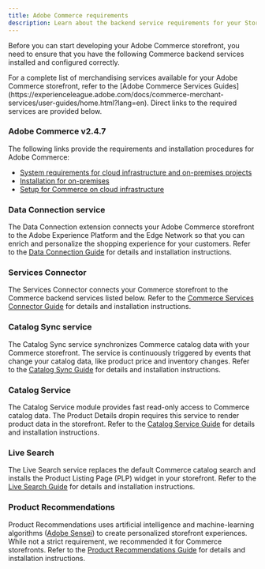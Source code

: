 ```yaml
---
title: Adobe Commerce requirements
description: Learn about the backend service requirements for your Storefront.
---
```



Before you can start developing your Adobe Commerce storefront, you need to ensure that you have the following Commerce backend services installed and configured correctly.

<Aside type="note" title="Adobe Commerce Services Guides">
  For a complete list of merchandising services available for your Adobe Commerce storefront, refer to the [Adobe
  Commerce Services
  Guides](https://experienceleague.adobe.com/docs/commerce-merchant-services/user-guides/home.html?lang=en).
  Direct links to the required services are provided below.
</Aside>

<Tutorial>

### Adobe Commerce v2.4.7

The following links provide the requirements and installation procedures for Adobe Commerce:

- [System requirements for cloud infrastructure and on-premises projects](https://experienceleague.adobe.com/docs/commerce-operations/installation-guide/system-requirements.html?lang=en)
- [Installation for on-premises](https://experienceleague.adobe.com/docs/commerce-operations/installation-guide/overview.html?lang=en)
- [Setup for Commerce on cloud infrastructure](https://experienceleague.adobe.com/docs/commerce-cloud-service/user-guide/overview.html?lang=en)

### Data Connection service

The Data Connection extension connects your Adobe Commerce storefront to the Adobe Experience Platform and the Edge Network so that you can enrich and personalize the shopping experience for your customers. Refer to the [Data Connection Guide](https://experienceleague.adobe.com/docs/commerce-merchant-services/data-connection/overview.html?lang=en) for details and installation instructions.

### Services Connector

The Services Connector connects your Commerce storefront to the Commerce backend services listed below. Refer to the [Commerce Services Connector Guide](https://experienceleague.adobe.com/docs/commerce-merchant-services/commerce-services-connector/guide-overview.html?lang=en) for details and installation instructions.

### Catalog Sync service

The Catalog Sync service synchronizes Commerce catalog data with your Commerce storefront. The service is continuously triggered by events that change your catalog data, like product price and inventory changes. Refer to the [Catalog Sync Guide](https://experienceleague.adobe.com/docs/commerce-merchant-services/catalog-sync/guide-overview.html?lang=en) for details and installation instructions.

### Catalog Service

The Catalog Service module provides fast read-only access to Commerce catalog data. The Product Details dropin requires this service to render product data in the storefront. Refer to the [Catalog Service Guide](https://experienceleague.adobe.com/docs/commerce-merchant-services/catalog-service/guide-overview.html?lang=en) for details and installation instructions.

### Live Search

The Live Search service replaces the default Commerce catalog search and installs the Product Listing Page (PLP) widget in your storefront. Refer to the [Live Search Guide](https://experienceleague.adobe.com/docs/commerce-merchant-services/live-search/guide-overview.html?lang=en) for details and installation instructions.

### Product Recommendations

Product Recommendations uses artificial intelligence and machine-learning algorithms ([Adobe Sensei](https://business.adobe.com/products/sensei/adobe-sensei.html)) to create personalized storefront experiences. While not a strict requirement, we recommended it for Commerce storefronts. Refer to the [Product Recommendations Guide](https://experienceleague.adobe.com/docs/commerce-merchant-services/product-recommendations/guide-overview.html?lang=en) for details and installation instructions.

</Tutorial>
